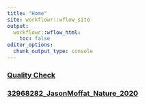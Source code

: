 ```yaml
---
title: "Home"
site: workflowr::wflow_site
output:
  workflowr::wflow_html:
    toc: false
editor_options:
  chunk_output_type: console
---
```


### <a href="https://builderpie.github.io/run_MAGeCK-VISPR/qc_all.html">Quality Check</a>

### <a href="https://builderpie.github.io/run_MAGeCK-VISPR/32968282_JasonMoffat_Nature_2020.html">32968282_JasonMoffat_Nature_2020</a>
